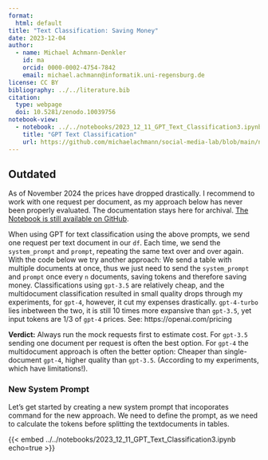 ```yaml
---
format: 
  html: default
title: "Text Classification: Saving Money"    
date: 2023-12-04
author:
  - name: Michael Achmann-Denkler
    id: ma
    orcid: 0000-0002-4754-7842
    email: michael.achmann@informatik.uni-regensburg.de
license: CC BY
bibliography: ../../literature.bib
citation:
  type: webpage
  doi: 10.5281/zenodo.10039756
notebook-view:
  - notebook: ../../notebooks/2023_12_11_GPT_Text_Classification3.ipynb
    title: "GPT Text Classification"
    url: https://github.com/michaelachmann/social-media-lab/blob/main/notebooks/2023_12_11_GPT_Text_Classification.ipynb
---
```


::: {.callout-warning}
## Outdated
As of November 2024 the prices have dropped drastically. I recommend to work with one request per document, as my approach below has never been properly evaluated. The documentation stays here for archival. [The Notebook is still available on GitHub](https://github.com/michaelachmann/social-media-lab/blob/main/notebooks/2023_12_11_GPT_Text_Classification.ipynb).
:::

When using GPT for text classification using the above prompts, we send one request per text document in our `df`. Each time, we send the `system_prompt` and `prompt`, repeating the same text over and over again. With the code below we try another approach: We send a table with multiple documents at once, thus we just need to send the `system_prompt` and `prompt` once every `n` documents, saving tokens and therefore saving money. Classifications using `gpt-3.5` are relatively cheap, and the multidocument classification resulted in small quality drops through my experiments, for `gpt-4`, however, it cut my expenses drastically. `gpt-4-turbo` lies inbetween the two, it is still 10 times more expansive than `gpt-3.5`, yet input tokens are 1/3 of `gpt-4` prices. See: https://openai.com/pricing

**Verdict:** Always run the mock requests first to estimate cost. For `gpt-3.5` sending one document per request is often the best option. For `gpt-4` the multidocument approach is often the better option: Cheaper than single-document `gpt-4`, higher quality than `gpt-3.5`. (According to my experiments, which have limitations!).

### New System Prompt
Let's get started by creating a new system prompt that incoporates command for the new approach. We need to define the prompt, as we need to calculate the tokens before splitting the textdocuments in tables.

{{< embed ../../notebooks/2023_12_11_GPT_Text_Classification3.ipynb echo=true >}}